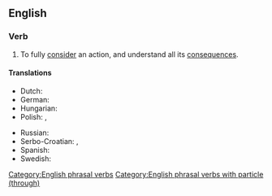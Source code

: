 ==English==

===Verb===
{{en-verb|think<,,thought> through}}

# To fully [[consider]] an action, and understand all its [[consequence]]s.

====Translations====
{{trans-top|to fully consider an action}}
* Dutch: {{t+|nl|doordenken}}
* German: {{t+|de|durchdenken}}
* Hungarian: {{t|hu|végiggondol}}
* Polish: {{t+|pl|przemyśliwać|impf}}, {{t+|pl|przemyśleć|pf}}
{{trans-mid}}
* Russian: {{t+|ru|проду́мывать}}
* Serbo-Croatian: {{t+|sh|promisliti}}, {{t+|sh|razmisliti}}
* Spanish: {{t+|es|cavilar}}
* Swedish: {{t|sv|tänka igenom}}
{{trans-bottom}}

[[Category:English phrasal verbs]]
[[Category:English phrasal verbs with particle (through)]]